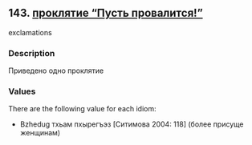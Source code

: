 ## 143. <a href =  'https://agricolamz.github.io/The_Circassian_Isoglosses_Database/143.html' target='_blank'>проклятие "Пусть провалится!"</a>
exclamations

### Description

Приведено одно проклятие

### Values
There are the following value for each idiom:

* Bzhedug  тхьам пхырегъэз [Ситимова 2004: 118] (более присуще женщинам)

